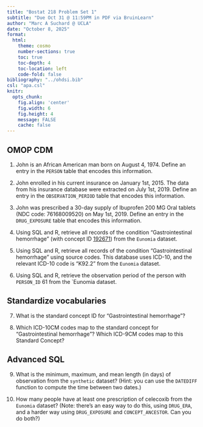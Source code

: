 ```yaml
---
title: "Bostat 218 Problem Set 1"
subtitle: "Due Oct 31 @ 11:59PM in PDF via BruinLearn"
author: "Marc A Suchard @ UCLA"
date: "October 8, 2025"
format:
  html:
    theme: cosmo
    number-sections: true
    toc: true
    toc-depth: 4
    toc-location: left
    code-fold: false
bibliography: "../ohdsi.bib"
csl: "apa.csl"
knitr:
  opts_chunk: 
    fig.align: 'center'
    fig.width: 6
    fig.height: 4
    message: FALSE
    cache: false
---
```


## OMOP CDM

1. John is an African American man born on August 4, 1974.  Define an entry in the `PERSON` table that encodes this information.

2. John enrolled in his current insurance on January 1st, 2015. The data from his insurance database were extracted on July 1st, 2019. Define an entry in the `OBSERVATION_PERIOD` table that encodes this information.

3. John was prescribed a 30-day supply of Ibuprofen 200 MG Oral tablets (NDC code: 76168009520) on May 1st, 2019. Define an entry in the `DRUG_EXPOSURE` table that encodes this information.

4. Using SQL and R, retrieve all records of the condition "Gastrointestinal hemorrhage" (with concept ID [192671](http://athena.ohdsi.org/search-terms/terms/192671)) from the `Eunomia` dataset.

5. Using SQL and R, retrieve all records of the condition "Gastrointestinal hemorrhage" using source codes. This database uses ICD-10, and the relevant ICD-10 code is "K92.2" from the `Eunomia` dataset.

6. Using SQL and R, retrieve the observation period of the person with `PERSON_ID` 61 from the `Eunomia dataset.

## Standardize vocabularies

7. What is the standard concept ID for "Gastrointestinal hemorrhage"?

8. Which ICD-10CM codes map to the standard concept for "Gastrointestinal hemorrhage"? Which ICD-9CM codes map to this Standard Concept?

## Advanced SQL

9. What is the minimum, maximum, and mean length (in days) of observation from the `synthetic` dataset? (Hint: you can use the `DATEDIFF` function to compute the time between two dates.)

10. How many people have at least one prescription of celecoxib from the `Eunomia` dataset? (Note: there’s an easy way to do this, using `DRUG_ERA`, and a harder way using `DRUG_EXPOSURE` and `CONCEPT_ANCESTOR`. Can you do both?)

<!-- 11. During which period in time (calender start and end date) did people start a celecoxib prescription from the `synthetic` dataset? -->
